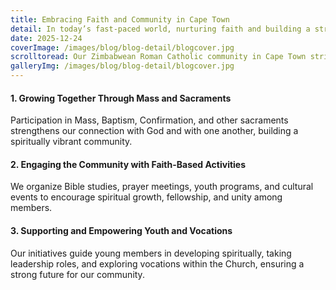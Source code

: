 ---
title: Embracing Faith and Community in Cape Town
detail: In today’s fast-paced world, nurturing faith and building a strong church community requires dedication, engagement, and spiritual guidance.
date: 2025-12-24
coverImage: /images/blog/blog-detail/blogcover.jpg
scrolltoread: Our Zimbabwean Roman Catholic community in Cape Town strives to strengthen faith, foster fellowship, and actively engage members through meaningful programs and spiritual activities.
galleryImg: /images/blog/blog-detail/blogcover.jpg
---

#### 1. Growing Together Through Mass and Sacraments  
Participation in Mass, Baptism, Confirmation, and other sacraments strengthens our connection with God and with one another, building a spiritually vibrant community.

#### 2. Engaging the Community with Faith-Based Activities  
We organize Bible studies, prayer meetings, youth programs, and cultural events to encourage spiritual growth, fellowship, and unity among members.

#### 3. Supporting and Empowering Youth and Vocations  
Our initiatives guide young members in developing spiritually, taking leadership roles, and exploring vocations within the Church, ensuring a strong future for our community.
